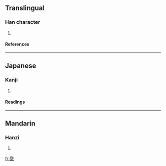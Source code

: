 ==Translingual==
===Han character===
{{Han char|rn=32|rad=土|as=09|sn=12|four=1810<sub>4</sub>|canj=弓大土 (NKG)}}
# {{defn|Han}}
====References====
{{Han ref|kx=0233.210|dkj=05260|dj=0470.370|hdz=10469.120|uh=5825|ud=22565|bh=D8A8|bd=55464}}
----
==Japanese==
===Kanji===
{{ja-kanji|grade=|rs=土09}}
# {{defn|Japanese}} 
====Readings====
{{ja-readings|on=[[ぼう]] (bō), [[む]] (mu), [[もう]] (mō), [[ぶ]] (bu)|kun=[[かはらけ]] (kaharake)}}
----
==Mandarin==
===Hanzi===
{{cmn-hanzi|pin=[[ài]] (ai4), [[máo]] (mao2), [[yè]] (ye4)|wg=ai<sup>4</sup>, mao<sup>2</sup>, yeh<sup>4</sup>}}
# {{defn|Mandarin}}

[[fr:堥]]